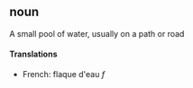 ==noun==
A small pool of water, usually on a path or road
====Translations====
*French: flaque d'eau ''f''